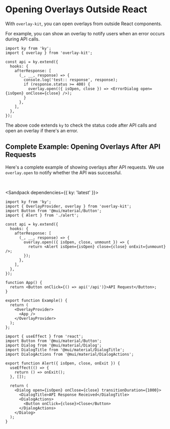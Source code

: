 
# Opening Overlays Outside React

With `overlay-kit`, you can open overlays from outside React components.

For example, you can show an overlay to notify users when an error occurs during API calls.

```tsx {7-11}
import ky from 'ky';
import { overlay } from 'overlay-kit';

const api = ky.extend({
  hooks: {
    afterResponse: [
      (_, __, response) => {
        console.log('test:: response', response);
        if (response.status >= 400) {
          overlay.open(({ isOpen, close }) => <ErrorDialog open={isOpen} onClose={close} />);
        }
      },
    ],
  },
});
```

The above code extends `ky` to check the status code after API calls and open an overlay if there's an error.

## Complete Example: Opening Overlays After API Requests

Here's a complete example of showing overlays after API requests. We use `overlay.open` to notify whether the API was successful.

<br />

<Sandpack dependencies={{ ky: 'latest' }}>

```tsx Example.tsx active
import ky from 'ky';
import { OverlayProvider, overlay } from 'overlay-kit';
import Button from '@mui/material/Button';
import { Alert } from './alert';

const api = ky.extend({
  hooks: {
    afterResponse: [
      (_, __, response) => {
        overlay.open(({ isOpen, close, unmount }) => {
          return <Alert isOpen={isOpen} close={close} onExit={unmount} />;
        });
      },
    ],
  },
});

function App() {
  return <Button onClick={() => api('/api')}>API Request</Button>;
}

export function Example() {
  return (
    <OverlayProvider>
      <App />
    </OverlayProvider>
  );
};
```

```tsx alert.tsx
import { useEffect } from 'react';
import Button from '@mui/material/Button';
import Dialog from '@mui/material/Dialog';
import DialogTitle from '@mui/material/DialogTitle';
import DialogActions from '@mui/material/DialogActions';

export function Alert({ isOpen, close, onExit }) {
  useEffect(() => {
    return () => onExit();
  }, []);

  return (
    <Dialog open={isOpen} onClose={close} transitionDuration={1000}>
      <DialogTitle>API Response Received</DialogTitle>
      <DialogActions>
        <Button onClick={close}>Close</Button>
      </DialogActions>
    </Dialog>
  );
}
```

</Sandpack>
